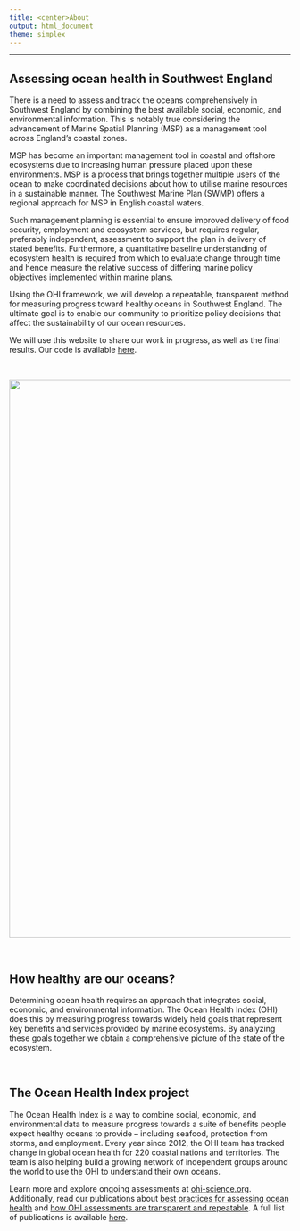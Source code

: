 ```yaml
---
title: <center>About
output: html_document
theme: simplex
---
```


<!--- please edit as needed!--->

----
## Assessing ocean health in Southwest England
 
There is a need to assess and track the oceans comprehensively in Southwest England by combining the best available social, economic, and environmental information. This is notably true considering the advancement of Marine Spatial Planning (MSP) as a management tool across England’s coastal zones. 

MSP has become an important management tool in coastal and offshore ecosystems due to increasing human pressure placed upon these environments. MSP is a process that brings together multiple users of the ocean to make coordinated decisions about how to utilise marine resources in a sustainable manner. The Southwest Marine Plan (SWMP) offers a regional approach for MSP in English coastal waters.

Such management planning is essential to ensure improved delivery of food security, employment and ecosystem services, but requires regular, preferably independent, assessment to support the plan in delivery of stated benefits. Furthermore, a quantitative baseline understanding of ecosystem health is required from which to evaluate change through time and hence measure the relative success of differing marine policy objectives implemented within marine plans. 

Using the OHI framework, we will develop a repeatable, transparent method for measuring progress toward healthy oceans in Southwest England. The ultimate goal is to enable our community to prioritize policy decisions that affect the sustainability of our ocean resources.

We will use this website to share our work in progress, as well as the final results. Our code is available [here](https://github.com/OHI-Science/esw).

<br>

<center><img src="images/Bedruthan.jpg" width="1000px"></center> 

<br>

## How healthy are our oceans?

Determining ocean health requires an approach that integrates social, economic, and environmental information. The Ocean Health Index (OHI) does this by measuring progress towards widely held goals that represent key benefits and services provided by marine ecosystems. By analyzing these goals together we obtain a comprehensive picture of the state of the ecosystem. 

<br>



## The Ocean Health Index project

The Ocean Health Index is a way to combine social, economic, and environmental data to measure progress towards a suite of benefits people expect healthy oceans to provide – including seafood, protection from storms, and employment. Every year since 2012, the OHI team has tracked change in global ocean health for 220 coastal nations and territories. The team is also helping build a growing network of independent groups around the world to use the OHI to understand their own oceans. 

Learn more and explore ongoing assessments at [ohi-science.org](http://ohi-science.org). Additionally, read our publications about [best practices for assessing ocean health](https://peerj.com/articles/1503/) and [how OHI assessments are transparent and repeatable](https://www.nature.com/articles/s41559-017-0160). A full list of publications is available [here](http://ohi-science.org/publications).
